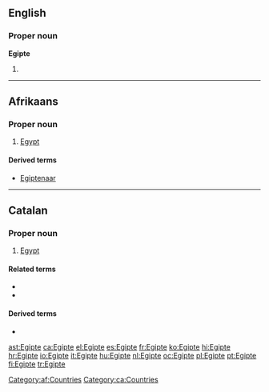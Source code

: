 {{also|Ēģipte|Ēģiptē}}
==English==

===Proper noun===
'''Egipte'''

# {{obsolete spelling of|Egypt}}

----

==Afrikaans==

===Proper noun===
{{head|af|proper noun}}

# [[Egypt]]

====Derived terms====
* [[Egiptenaar]]

[[Category:af:Countries]]
----

==Catalan==
{{wikipedia|lang=ca}}

===Proper noun===
{{ca-proper noun|m}}

# [[Egypt]]

====Related terms====
* {{l|ca|egipci}}
* {{l|ca|egipcià}}

====Derived terms====
* {{l|ca|egiptologia}}

[[Category:ca:Countries]]

[[ast:Egipte]]
[[ca:Egipte]]
[[el:Egipte]]
[[es:Egipte]]
[[fr:Egipte]]
[[ko:Egipte]]
[[hi:Egipte]]
[[hr:Egipte]]
[[io:Egipte]]
[[it:Egipte]]
[[hu:Egipte]]
[[nl:Egipte]]
[[oc:Egipte]]
[[pl:Egipte]]
[[pt:Egipte]]
[[fi:Egipte]]
[[tr:Egipte]]